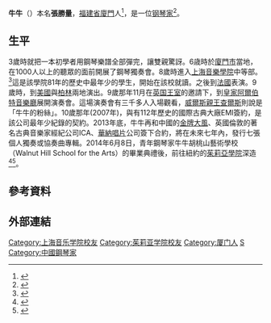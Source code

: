 {{Portal|古典音樂}}
'''牛牛'''（{{bd|1997年|7月11日||}}）本名'''張勝量'''，[[福建省|福建省]][[厦门市|廈門]]人<ref>{{cite news|url=https://www.chinatimes.com/realtimenews/20210517003950-260405?chdtv|title=疫情強制讓大家靜下來 鋼琴家：亂世裡更需要貝多芬|newspaper=中時新聞網|date=2021-05-17|accessdate=2021-05-29|archive-date=2021-06-02|archive-url=https://web.archive.org/web/20210602212631/https://www.chinatimes.com/realtimenews/20210517003950-260405?chdtv|dead-url=no}}</ref>，是一位[[钢琴家|钢琴家]]<ref>{{cite news|url=https://hd.stheadline.com/life/hotpicks/20210423/360263/%E7%94%9F%E6%B4%BB%E6%B6%88%E8%B2%BB-Hotpicks-%E6%96%B0%E7%A2%9F%E6%8E%A8%E5%87%BA-%E9%8B%BC%E7%90%B4%E5%AE%B6-%E7%89%9B%E7%89%9B-%E5%BC%B5%E5%8B%9D%E9%87%8F%E6%96%B0%E5%B0%88%E8%BC%AF-%E5%91%BD%E9%81%8B%E8%88%87%E5%B8%8C%E6%9C%9B-%E7%99%BC%E8%A1%A8%E9%A6%96%E9%83%A8%E9%8B%BC%E7%90%B4|title=【新碟推出】鋼琴家「牛牛」張勝量新專輯《命運與希望》發表首部鋼琴作品《第一號即興曲「希望」》 法國五月演出獻技|newspaper=頭條日報|date=2021-04-23|accessdate=2021-05-29|archive-date=2021-06-02|archive-url=https://web.archive.org/web/20210602212632/https://hd.stheadline.com/life/hotpicks/20210423/360263/%E7%94%9F%E6%B4%BB%E6%B6%88%E8%B2%BB-Hotpicks-%E6%96%B0%E7%A2%9F%E6%8E%A8%E5%87%BA-%E9%8B%BC%E7%90%B4%E5%AE%B6-%E7%89%9B%E7%89%9B-%E5%BC%B5%E5%8B%9D%E9%87%8F%E6%96%B0%E5%B0%88%E8%BC%AF-%E5%91%BD%E9%81%8B%E8%88%87%E5%B8%8C%E6%9C%9B-%E7%99%BC%E8%A1%A8%E9%A6%96%E9%83%A8%E9%8B%BC%E7%90%B4|dead-url=no}}</ref>。

== 生平 ==
3歲時就把一本初學者用鋼琴樂譜全部彈完，讓雙親驚訝。6歳時於[[廈門市|廈門市]]當地，在1000人以上的聽眾的面前開展了鋼琴獨奏會。8歲時進入[[上海音樂學院|上海音樂學院]]中等部。<ref>{{cite web|url=https://www.hk.artsfestival.org/tc/programmes/music-niu-niu-chopin-with-romer-string-quartet/|title=牛牛與羅曼四重奏 - 蕭邦之夜|website=香港藝術節|access-date=2021-05-29|archive-date=2021-06-03|archive-url=https://web.archive.org/web/20210603041812/https://www.hk.artsfestival.org/tc/programmes/music-niu-niu-chopin-with-romer-string-quartet/|dead-url=no}}</ref>這是該學院81年的歷史中最年少的學生，開始在該校就讀。之後到[[法国|法國]]表演。9歲時，到[[美国|美國]]與[[柏林|柏林]]兩地演出。9歲那年11月在[[英國王室|英国王室]]的邀請下，到[[皇家阿爾伯特音樂廳|皇家阿爾伯特音樂廳]]展開演奏會。這場演奏會有三千多人入場觀看，[[威爾斯親王查爾斯|威爾斯親王查爾斯]]則說是「牛牛的粉絲」。10歲那年(2007年)，與有112年歷史的國際古典大廠EMI簽約，是該公司最年少紀錄的契約。2013年底，牛牛再和中國的[[金牌大風|金牌大風]]、英國倫敦的著名古典音樂家經紀公司ICA、[[華納唱片|華納唱片]]公司簽下合約，將在未來七年內，發行七張個人獨奏或協奏曲專輯。2014年6月8日，青年鋼琴家牛牛胡桃山藝術學校（Walnut Hill School for the Arts）的畢業典禮後，前往紐約的[[茱莉亞學院|茱莉亞學院]]深造<ref>{{cite news|url=https://www.singtao.ca/4968344/2021-05-29/post-%e7%8e%8b%e5%b9%bc%e5%80%ab%e6%9c%9b%e9%80%8f%e9%81%8e%e9%9f%b3%e6%a8%82%e7%82%ba%e6%b8%af%e4%ba%ba%e6%89%93%e6%b0%a3/|title=王幼倫望透過音樂為港人打氣|newspaper=星島日報|date=2021-05-29}}</ref><ref>{{cite news|url=https://www.thepaper.cn/newsDetail_forward_12476840|title=青年钢琴家牛牛：不要着急证明自己，分享音乐更重要|newspaper=澎湃新闻|date=2021-04-30|accessdate=2021-05-30|archive-date=2021-06-02|archive-url=https://web.archive.org/web/20210602213127/https://www.thepaper.cn/newsDetail_forward_12476840|dead-url=no}}</ref>。

== 參考資料 ==
{{reflist}}

== 外部連結 ==

{{Authority control}}
{{DEFAULTSORT:Z}}
[[Category:上海音乐学院校友|Category:上海音乐学院校友]]
[[Category:茱莉亚学院校友|Category:茱莉亚学院校友]]
[[Category:厦门人|Category:厦门人]]
[[Category:張姓|S]]
[[Category:中國鋼琴家|Category:中國鋼琴家]]